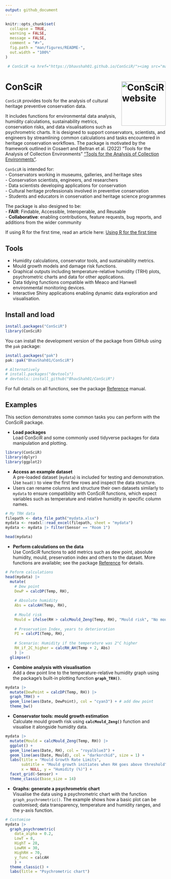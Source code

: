 ```yaml
---
output: github_document
---
```


<!-- README.md is generated from README.Rmd. Please edit that file -->

```r
knitr::opts_chunk$set(
  collapse = TRUE,
  warning = FALSE, 
  message = FALSE,
  comment = "#>",
  fig.path = "man/figures/README-",
  out.width = "100%"
)

 # ConSciR <a href="https://bhavshah01.github.io/ConSciR/"><img src="man/figures/logo.png" align="right" height="139" alt="ConSciR website" /></a>
```


# ConSciR <a href="https://bhavshah01.github.io/ConSciR/"><img src="man/figures/logo.png" align="right" height="139" alt="ConSciR website" /></a>

<!-- badges: start -->

<!-- badges: end -->

`ConSciR` provides tools for the analysis of cultural heritage preventive conservation data. 

It includes functions for environmental data analysis, humidity calculations, sustainability metrics, conservation risks, and data visualisations such as psychrometric charts. It is designed to support conservators, scientists, and engineers by streamlining common calculations and tasks encountered in heritage conservation workflows. The package is motivated by the framework outlined in Cosaert and Beltran et al. (2022) "Tools for the Analysis of Collection Environments" ["Tools for the Analysis of Collection Environments"](https://www.getty.edu/conservation/publications_resources/pdf_publications/tools_for_the_analysis_of_collection_environments.html "Getty Tools publication").

`ConSciR` is intended for:\
- Conservators working in museums, galleries, and heritage sites\
- Conservation scientists, engineers, and researchers\
- Data scientists developing applications for conservation\
- Cultural heritage professionals involved in preventive conservation\
- Students and educators in conservation and heritage science programmes

The package is also designed to be:\
- **FAIR**: Findable, Accessible, Interoperable, and Reusable\
- **Collaborative**: enabling contributions, feature requests, bug reports, and
additions from the wider community

If using R for the first time, read an article here: [Using R for the first time](https://bhavshah01.github.io/ConSciR/articles/ConSciR-FirstTimeR.html)

## Tools

-   Humidity calculations, conservator tools, and sustainability metrics.
-   Mould growth models and damage risk functions.
-   Graphical outputs including temperature-relative humidity (TRH) plots, psychrometric charts and data for other applications.
-   Data tidying functions compatible with Meaco and Hanwell environmental monitoring devices.
-   Interactive Shiny applications enabling dynamic data exploration and visualisation.

## Install and load

``` r
install.packages("ConSciR")
library(ConSciR)
```

You can install the development version of the package from GitHub using the `pak` package:

``` r
install.packages("pak")
pak::pak("BhavShah01/ConSciR")

# Alternatively
# install.packages("devtools")
# devtools::install_github("BhavShah01/ConSciR")
```

For full details on all functions, see the package [Reference](https://bhavshah01.github.io/ConSciR/reference/index.html) manual.


## Examples

This section demonstrates some common tasks you can perform with the ConSciR package.

-   **Load packages**\
    Load ConSciR and some commonly used tidyverse packages for data manipulation and plotting.

```r
library(ConSciR)
library(dplyr)
library(ggplot2)
```

-   **Access an example dataset**\
    A pre-loaded dataset (`mydata`) is included for testing and demonstration. Use `head()` to view the first few rows and inspect the data structure.
-   Users can rename columns and structure their own datasets similarly to `mydata` to ensure compatibility with ConSciR functions, which expect variables such as temperature and relative humidity in specific column names.

```r
# My TRH data
filepath <- data_file_path("mydata.xlsx")
mydata <- readxl::read_excel(filepath, sheet = "mydata")
mydata <- mydata |> filter(Sensor == "Room 1")

head(mydata)
```

-   **Perform calculations on the data**\
    Use ConSciR functions to add metrics such as dew point, absolute humidity, mould, preservation index and others to the dataset. More functions are available; see the package [Reference](https://bhavshah01.github.io/ConSciR/reference/index.html) for details.

```r
# Peform calculations
head(mydata) |>
  mutate(
    # Dew point
    DewP = calcDP(Temp, RH), 
    
    # Absolute humidity
    Abs = calcAH(Temp, RH), 
    
    # Mould risk 
    Mould = ifelse(RH > calcMould_Zeng(Temp, RH), "Mould risk", "No mould"), 
    
    # Preservation Index, years to deterioration 
    PI = calcPI(Temp, RH), 
    
    # Scenario: Humidity if the temperature was 2°C higher
    RH_if_2C_higher = calcRH_AH(Temp + 2, Abs) 
    ) |>
  glimpse()
```

-   **Combine analysis with visualisation**\
    Add a dew point line to the temperature-relative humidity graph using the package’s built-in plotting function **`graph_TRH()`**.

```r
mydata |>
  mutate(DewPoint = calcDP(Temp, RH)) |>
  graph_TRH() + 
  geom_line(aes(Date, DewPoint), col = "cyan3") + # add dew point 
  theme_bw()
```

-   **Conservator tools: mould growth estimation**\
    Calculate mould growth risk using **`calcMould_Zeng()`** function and visualise it alongside humidity data.

```r
mydata |>
  mutate(Mould = calcMould_Zeng(Temp, RH)) |>
  ggplot() +
  geom_line(aes(Date, RH), col = "royalblue3") +
  geom_line(aes(Date, Mould), col = "darkorchid", size = 1) +
  labs(title = "Mould Growth Rate Limits", 
       subtitle = "Mould growth initiates when RH goes above threshold",
       x = NULL, y = "Humidity (%)") +
  facet_grid(~Sensor) + 
  theme_classic(base_size = 14)
```

-   **Graphs: generate a psychrometric chart**\
    Visualise the data using a psychrometric chart with the function `graph_psychrometric()`. The example shows how a basic plot can be customised; data transparency, temperature and humidity ranges, and the y-axis function. 

```r
# Customise 
mydata |>
  graph_psychrometric(
    data_alpha = 0.2,
    LowT = 8, 
    HighT = 28,
    LowRH = 30,
    HighRH = 70,
    y_func = calcAH
    ) +
  theme_classic() + 
  labs(title = "Psychrometric chart")
```



